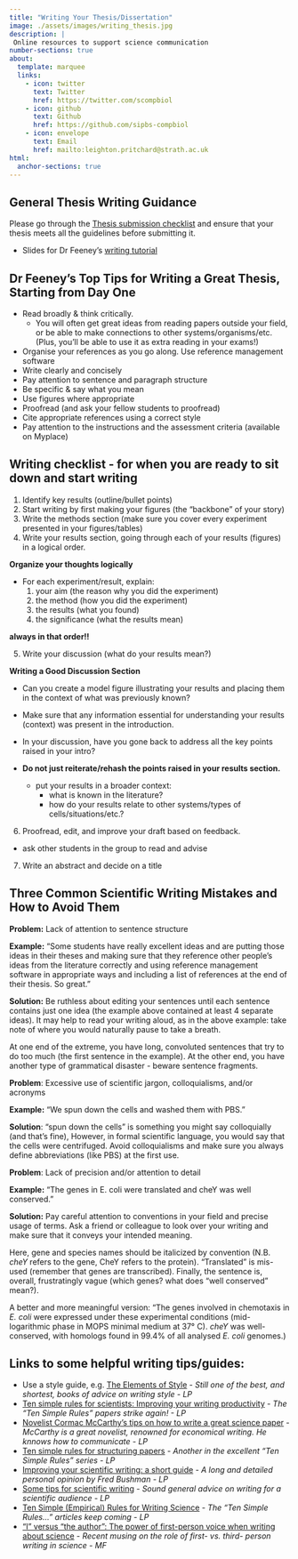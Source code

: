 ```yaml
---
title: "Writing Your Thesis/Dissertation"
image: ./assets/images/writing_thesis.jpg
description: |
 Online resources to support science communication
number-sections: true
about:
  template: marquee
  links:
    - icon: twitter
      text: Twitter
      href: https://twitter.com/scompbiol
    - icon: github
      text: Github
      href: https://github.com/sipbs-compbiol
    - icon: envelope
      text: Email
      href: mailto:leighton.pritchard@strath.ac.uk
html:
  anchor-sections: true
---
```


## General Thesis Writing Guidance

::: {.callout-important}
Please go through the [Thesis submission checklist](./assets/checklists/Thesis_submission_checklist.docx) and ensure that your thesis meets all the guidelines before submitting it.
:::

- Slides for Dr Feeney's [writing tutorial](./assets/slides/writing_tutorial.pptx)

## Dr Feeney's Top Tips for Writing a Great Thesis, Starting from Day One

- Read broadly & think critically.
  - You will often get great ideas from reading papers outside your field, or be able to make connections to other systems/organisms/etc. (Plus, you'll be able to use it as extra reading in your exams!)
- Organise your references as you go along. Use reference management software
- Write clearly and concisely
- Pay attention to sentence and paragraph structure
- Be specific & say what you mean
- Use figures where appropriate
- Proofread (and ask your fellow students to proofread)
- Cite appropriate references using a correct style
- Pay attention to the instructions and the assessment criteria (available on Myplace)

## Writing checklist - for when you are ready to sit down and start writing

1. Identify key results (outline/bullet points)
2. Start writing by first making your figures (the "backbone" of your story)
3. Write the methods section (make sure you cover every experiment presented in your figures/tables)
4. Write your results section, going through each of your results (figures) in a logical order.

::: {.callout-tip}
**Organize your thoughts logically**

- For each experiment/result, explain:
  1. your aim (the reason why you did the experiment)
  2. the method (how you did the experiment)
  3. the results (what you found)
  4. the significance (what the results mean)

**always in that order!!**
:::

5. Write your discussion (what do your results mean?)

::: {.callout-tip}
**Writing a Good Discussion Section**

- Can you create a model figure illustrating your results and placing them in the context of what was previously known?
- Make sure that any information essential for understanding your results (context) was present in the introduction.
- In your discussion, have you gone back to address all the key points raised in your intro?

- **Do not just reiterate/rehash the points raised in your results section.**
  - put your results in a broader context:
    - what is known in the literature?
    - how do your results relate to other systems/types of cells/situations/etc.?
:::

6.  Proofread, edit, and improve your draft based on feedback.
  - ask other students in the group to read and advise
7.  Write an abstract and decide on a title

## Three Common Scientific Writing Mistakes and How to Avoid Them

::: {.callout-note}
**Problem:** Lack of attention to sentence structure

**Example:** "Some students have really excellent ideas and are putting those ideas in their theses and making sure that they reference other people's ideas from the literature correctly and using reference management software in appropriate ways and including a list of references at the end of their thesis. So great."

**Solution:** Be ruthless about editing your sentences until each sentence contains just one idea (the example above contained at least 4 separate ideas). It may help to read your writing aloud, as in the above example: take note of where you would naturally pause to take a breath.

At one end of the extreme, you have long, convoluted sentences that try to do too much (the first sentence in the example). At the other end, you have another type of grammatical disaster - beware sentence fragments.
:::

::: {.callout-note}
**Problem**: Excessive use of scientific jargon, colloquialisms, and/or acronyms

**Example:** "We spun down the cells and washed them with PBS."

**Solution**: "spun down the cells" is something you might say colloquially (and that's fine), However, in formal scientific language, you would say that the cells were centrifuged. Avoid colloquialisms and make sure you always define abbreviations (like PBS) at the first use.
:::

::: {.callout-note}
**Problem**: Lack of precision and/or attention to detail

**Example:** "The genes in E. coli were translated and cheY was well conserved."

**Solution:** Pay careful attention to conventions in your field and precise usage of terms. Ask a friend or colleague to look over your writing and make sure that it conveys your intended meaning.

Here, gene and species names should be italicized by convention (N.B. *cheY* refers to the gene, CheY refers to the protein). "Translated" is mis-used (remember that genes are transcribed). Finally, the sentence is, overall, frustratingly vague (which genes? what does "well conserved" mean?).

A better and more meaningful version: "The genes involved in chemotaxis in *E. coli* were expressed under these experimental conditions (mid-logarithmic phase in MOPS minimal medium at 37° C). *cheY* was well-conserved, with homologs found in 99.4% of all analysed *E. coli* genomes.)
:::


## Links to some helpful writing tips/guides:

-   Use a style guide, e.g. [The Elements of Style](http://www.gutenberg.org/ebooks/37134) - _Still one of the best, and shortest, books of advice on writing style - LP_
-   [Ten simple rules for scientists: Improving your writing productivity](https://journals.plos.org/ploscompbiol/article?id=10.1371/journal.pcbi.1006379) - _The "Ten Simple Rules" papers strike again! - LP_
-   [Novelist Cormac McCarthy's tips on how to write a great science paper](https://www.nature.com/articles/d41586-019-02918-5) - _McCarthy is a great novelist, renowned for economical writing. He knnows how to communicate - LP_
-   [Ten simple rules for structuring papers](https://doi.org/10.1371/journal.pcbi.1005619) - _Another in the excellent "Ten Simple Rules" series - LP_
-   [Improving your scientific writing: a short guide](https://lijunsun.github.io/files/ScientificWritingV39.pdf) - _A long and detailed personal opinion by Fred Bushman - LP_ 
-   [Some tips for scientific writing](https://kucharski.substack.com/p/some-tips-for-scientific-writing) - _Sound general advice on writing for a scientific audience - LP_
-   [Ten Simple (Empirical) Rules for Writing Science](https://journals.plos.org/ploscompbiol/article?id=10.1371/journal.pcbi.1004205) - _The "Ten Simple Rules…" articles keep coming - LP_
- [“I” versus “the author”: The power of first-person voice when writing about science](https://doi.org/10.1073/pnas.2316966121) - _Recent musing on the role of first- vs. third- person writing in science - MF_